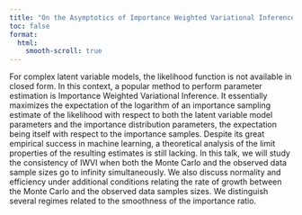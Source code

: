 ```yaml
---
title: "On the Asymptotics of Importance Weighted Variational Inference"
toc: false
format:
  html:
    smooth-scroll: true
---
```


For complex latent variable models, the likelihood function is not available in closed form. In this context, a popular method to perform parameter estimation is Importance Weighted Variational Inference. It essentially maximizes the expectation of the logarithm of an importance sampling estimate of the likelihood with respect to both the latent variable model parameters and the importance distribution parameters, the expectation being itself with respect to the importance samples. Despite its great empirical success in machine learning, a theoretical analysis of the limit properties of the resulting estimates is still lacking. In this talk, we will study the consistency of IWVI when both the Monte Carlo and the observed data sample sizes go to infinity simultaneously. We also discuss normality and efficiency under additional conditions relating the rate of growth between the Monte Carlo and the observed data samples sizes. We distinguish several regimes related to the smoothness of the importance ratio.
